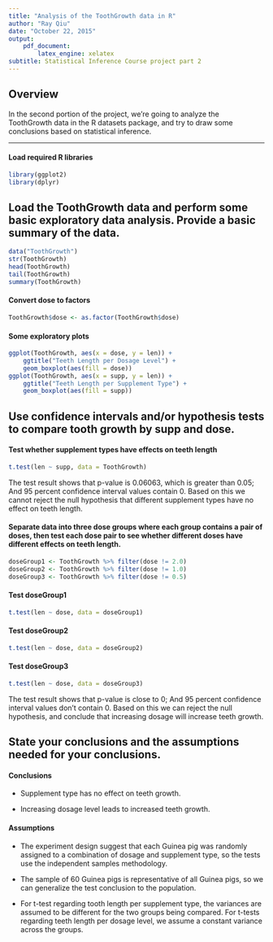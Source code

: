 ```yaml
---
title: "Analysis of the ToothGrowth data in R"
author: "Ray Qiu"
date: "October 22, 2015"
output: 
    pdf_document:
        latex_engine: xelatex
subtitle: Statistical Inference Course project part 2
---
```


## Overview
In the second portion of the project, we're going to analyze the ToothGrowth data in the R datasets package, and try to draw some conclusions based on statistical inference.

---

#### Load required R libraries
```r
library(ggplot2)
library(dplyr)
```

## Load the ToothGrowth data and perform some basic exploratory data analysis. Provide a basic summary of the data.
```r
data("ToothGrowth")
str(ToothGrowth)
head(ToothGrowth)
tail(ToothGrowth)
summary(ToothGrowth)
```
#### Convert dose to factors
```r
ToothGrowth$dose <- as.factor(ToothGrowth$dose)
```
#### Some exploratory plots
```r
ggplot(ToothGrowth, aes(x = dose, y = len)) + 
    ggtitle("Teeth Length per Dosage Level") +
    geom_boxplot(aes(fill = dose))
ggplot(ToothGrowth, aes(x = supp, y = len)) + 
    ggtitle("Teeth Length per Supplement Type") +
    geom_boxplot(aes(fill = supp))
```

## Use confidence intervals and/or hypothesis tests to compare tooth growth by supp and dose. 
#### Test whether supplement types have effects on teeth length
```r
t.test(len ~ supp, data = ToothGrowth)
```
The test result shows that p-value is 0.06063, which is greater than 0.05; And 95 percent confidence interval values contain 0. Based on this we cannot reject the null hypothesis that different supplement types have no effect on teeth length.

#### Separate data into three dose groups where each group contains a pair of doses, then test each dose pair to see whether different doses have different effects on teeth length.
```r
doseGroup1 <- ToothGrowth %>% filter(dose != 2.0)
doseGroup2 <- ToothGrowth %>% filter(dose != 1.0)
doseGroup3 <- ToothGrowth %>% filter(dose != 0.5)
```

#### Test doseGroup1
```r
t.test(len ~ dose, data = doseGroup1)
```

#### Test doseGroup2
```r
t.test(len ~ dose, data = doseGroup2)
```

#### Test doseGroup3
```r
t.test(len ~ dose, data = doseGroup3)
```
The test result shows that p-value is close to 0; And 95 percent confidence interval values don't contain 0. Based on this we can reject the null hypothesis, and conclude that increasing dosage will increase teeth growth.

## State your conclusions and the assumptions needed for your conclusions. 

#### Conclusions

* Supplement type has no effect on teeth growth.

* Increasing dosage level leads to increased teeth growth.

#### Assumptions

* The experiment design suggest that each Guinea pig was randomly assigned to a combination of dosage and supplement type, so the tests use the independent samples methodology.

* The sample of 60 Guinea pigs is representative of all Guinea pigs, so we can generalize the test conclusion to the population.

* For t-test regarding tooth length per supplement type, the variances are assumed to be different for the two groups being compared.  For t-tests regarding teeth length per dosage level, we assume a constant variance across the groups.
